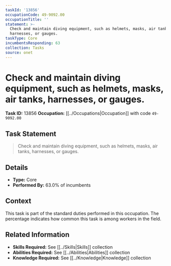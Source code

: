 ```yaml
---
taskId: '13856'
occupationCode: 49-9092.00
occupationTitle: ''
statement: >-
  Check and maintain diving equipment, such as helmets, masks, air tanks,
  harnesses, or gauges.
taskType: Core
incumbentsResponding: 63
collection: Tasks
source: onet
---
```

# Check and maintain diving equipment, such as helmets, masks, air tanks, harnesses, or gauges.

**Task ID:** 13856
**Occupation:** [[../Occupations|Occupation]] with code `49-9092.00`

## Task Statement

> Check and maintain diving equipment, such as helmets, masks, air tanks, harnesses, or gauges.

## Details

- **Type:** Core
- **Performed By:** 63.0% of incumbents

## Context

This task is part of the standard duties performed in this occupation. The percentage indicates how common this task is among workers in the field.

## Related Information

- **Skills Required:** See [[../Skills|Skills]] collection
- **Abilities Required:** See [[../Abilities|Abilities]] collection
- **Knowledge Required:** See [[../Knowledge|Knowledge]] collection
